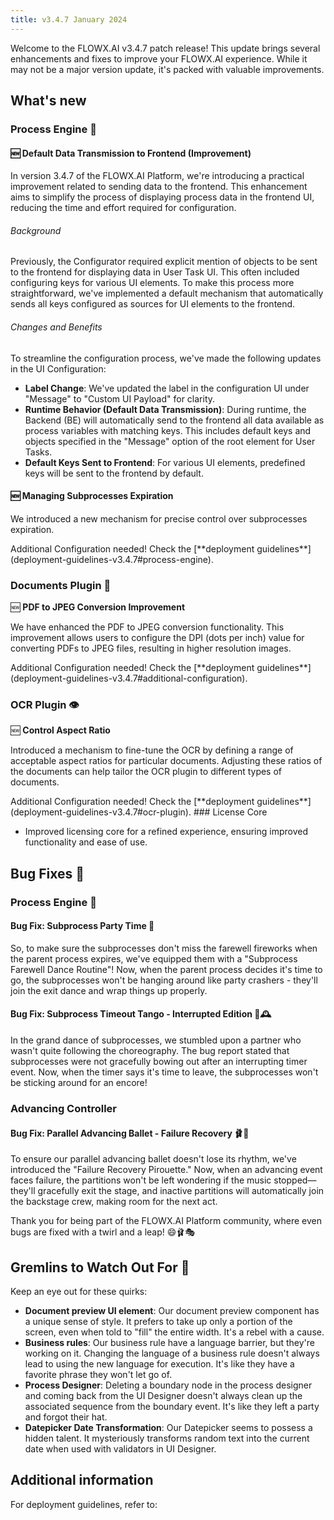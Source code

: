 ```yaml
---
title: v3.4.7 January 2024
---
```


Welcome to the FLOWX.AI v3.4.7 patch release! This update brings several enhancements and fixes to improve your FLOWX.AI experience. While it may not be a major version update, it's packed with valuable improvements.

## **What's new** 

### Process Engine 🚂 

#### 🆕 **Default Data Transmission to Frontend (Improvement)**

In version 3.4.7 of the FLOWX.AI Platform, we're introducing a practical improvement related to sending data to the frontend. This enhancement aims to simplify the process of displaying process data in the frontend UI, reducing the time and effort required for configuration.

###### Background

Previously, the Configurator required explicit mention of objects to be sent to the frontend for displaying data in User Task UI. This often included configuring keys for various UI elements. To make this process more straightforward, we've implemented a default mechanism that automatically sends all keys configured as sources for UI elements to the frontend.

###### Changes and Benefits

To streamline the configuration process, we've made the following updates in the UI Configuration:

* **Label Change**: We've updated the label in the configuration UI under "Message" to "Custom UI Payload" for clarity.
* **Runtime Behavior (Default Data Transmission)**: During runtime, the Backend (BE) will automatically send to the frontend all data available as process variables with matching keys. This includes default keys and objects specified in the "Message" option of the root element for User Tasks.
* **Default Keys Sent to Frontend**: For various UI elements, predefined keys will be sent to the frontend by default.

#### 🆕 **Managing Subprocesses Expiration**

We introduced a new mechanism for precise control over subprocesses expiration.

<Check>
Additional Configuration needed! Check the [**deployment guidelines**](deployment-guidelines-v3.4.7#process-engine).
</Check>

### Documents Plugin 📄

🆕 **PDF to JPEG Conversion Improvement**

We have enhanced the PDF to JPEG conversion functionality. This improvement allows users to configure the DPI (dots per inch) value for converting PDFs to JPEG files, resulting in higher resolution images.  

<Check>
Additional Configuration needed! Check the [**deployment guidelines**](deployment-guidelines-v3.4.7#additional-configuration).
</Check>

### OCR Plugin 👁️ 

🆕 **Control Aspect Ratio**

Introduced a mechanism to fine-tune the OCR by defining a range of acceptable aspect ratios for particular documents. Adjusting these ratios of the documents can help tailor the OCR plugin to different types of documents.

<Check>
Additional Configuration needed! Check the [**deployment guidelines**](deployment-guidelines-v3.4.7#ocr-plugin).
</Check>
### License Core

* Improved licensing core for a refined experience, ensuring improved functionality and ease of use.

## **Bug Fixes** 🔧

### Process Engine 🚂

#### Bug Fix: Subprocess Party Time 🎉

So, to make sure the subprocesses don't miss the farewell fireworks when the parent process expires, we've equipped them with a "Subprocess Farewell Dance Routine"! Now, when the parent process decides it's time to go, the subprocesses won't be hanging around like party crashers - they'll join the exit dance and wrap things up properly.

#### Bug Fix: Subprocess Timeout Tango - Interrupted Edition 💃🕰️

In the grand dance of subprocesses, we stumbled upon a partner who wasn't quite following the choreography. The bug report stated that subprocesses were not gracefully bowing out after an interrupting timer event. Now, when the timer says it's time to leave, the subprocesses won't be sticking around for an encore! 


### Advancing Controller

#### Bug Fix: Parallel Advancing Ballet - Failure Recovery 🩰🐞

To ensure our parallel advancing ballet doesn't lose its rhythm, we've introduced the "Failure Recovery Pirouette." Now, when an advancing event faces failure, the partitions won't be left wondering if the music stopped—they'll gracefully exit the stage, and inactive partitions will automatically join the backstage crew, making room for the next act.

Thank you for being part of the FLOWX.AI Platform community, where even bugs are fixed with a twirl and a leap! 😄🩰🎭

## **Gremlins to Watch Out For** 🙁

Keep an eye out for these quirks:

* **Document preview UI element**: Our document preview component has a unique sense of style. It prefers to take up only a portion of the screen, even when told to "fill" the entire width. It's a rebel with a cause.
* **Business rules**: Our business rule have a language barrier, but they're working on it. Changing the language of a business rule doesn't always lead to using the new language for execution. It's like they have a favorite phrase they won't let go of.
* **Process Designer**: Deleting a boundary node in the process designer and coming back from the UI Designer doesn't always clean up the associated sequence from the boundary event. It's like they left a party and forgot their hat.
* **Datepicker Date Transformation**: Our Datepicker seems to possess a hidden talent. It mysteriously transforms random text into the current date when used with validators in UI Designer.

## **Additional information**

For deployment guidelines, refer to:
 
<Card title="Deployment guidelines v3.4.7" href="./deployment-guidelines-v3.4.7"></Card>



